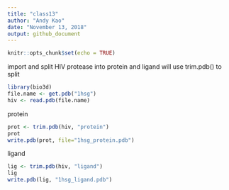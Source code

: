 ```yaml
---
title: "class13"
author: "Andy Kao"
date: "November 13, 2018"
output: github_document
---
```


```r
knitr::opts_chunk$set(echo = TRUE)
```


import and split HIV protease into protein and ligand
will use trim.pdb() to split
```r
library(bio3d)
file.name <- get.pdb("1hsg")
hiv <- read.pdb(file.name)
```
protein
```r
prot <- trim.pdb(hiv, "protein")
prot
write.pdb(prot, file="1hsg_protein.pdb")
```
ligand
```r
lig <- trim.pdb(hiv, "ligand")
lig
write.pdb(lig, "1hsg_ligand.pdb")
```


